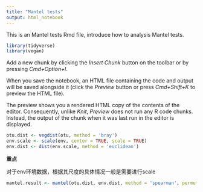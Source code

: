 ```yaml
---
title: "Mantel tests"
output: html_notebook
---
```


This is an Mantel tests Rmd file, introduce how to analysis Mantel tests.


```r
library(tidyverse)
library(vegan)
```

Add a new chunk by clicking the *Insert Chunk* button on the toolbar or by pressing *Cmd+Option+I*.

When you save the notebook, an HTML file containing the code and output will be saved alongside it (click the *Preview* button or press *Cmd+Shift+K* to preview the HTML file). 

The preview shows you a rendered HTML copy of the contents of the editor. Consequently, unlike *Knit*, *Preview* does not run any R code chunks. Instead, the output of the chunk when it was last run in the editor is displayed.

```r
otu.dist <- vegdist(otu, method = 'bray')
env.scale <- scale(env, center = TRUE, scale = TRUE)
env.dist <- dist(env.scale, method = 'euclidean')

```

**重点**

对于env环境数据，根据其尺度的具体情况一般是需要进行scale
```r
mantel.result <- mantel(otu.dist, env.dist, method = 'spearman', permutations = 9999, na.rm = TRUE)

```

